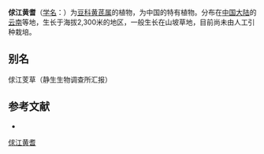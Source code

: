 {{Speciesbox
| name = 俅江黄耆
| status = 
| status_system = 
| image =
| genus = Astragalus
| species = chiukiangensis
| authority = Tsai et Yu in Bull.
}}

'''俅江黄耆'''（[[学名|学名]]：{{lang|la|''Astragalus chiukiangensis''}}）为[[豆科|豆科]][[黄芪属|黄芪属]]的植物，为中国的特有植物。分布在[[中国大陆|中国大陆]]的[[云南|云南]]等地，生长于海拔2,300米的地区，一般生长在山坡草地，目前尚未由人工引种栽培。

== 别名 ==
俅江芰草（静生生物调查所汇报）

== 参考文献 ==
<div class="references-small">
* {{cite web| url =http://www.bioinfo.cn/db05/KmzwSpecies.php?action=view&id=15666| title =俅江黄耆| work =《中国高等植物数据库全库》| publisher =中国科学院微生物研究所| author =昆明植物研究所| accessdate =2009-02-24| deadurl =yes| archiveurl =https://web.archive.org/web/20160305044000/http://www.bioinfo.cn/db05/KmzwSpecies.php?action=view&id=15666| archivedate =2016-03-05}}
</div>
{{Taxonbar|from=Q10887464}}

[[Category:黄芪属|俅江黄耆]]


{{植物小作品}}